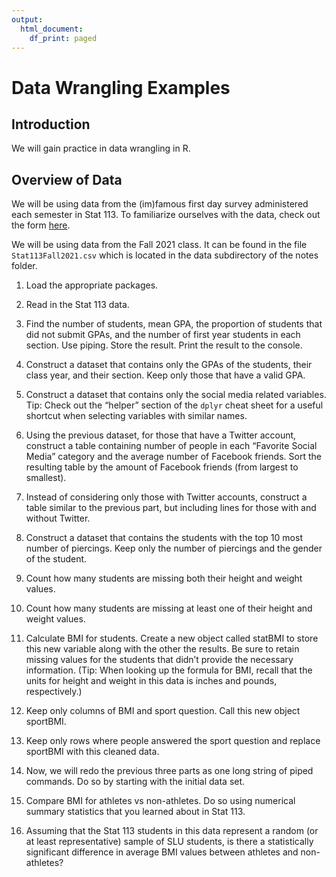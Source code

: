 ---
output:
  html_document:
    df_print: paged
---

# Data Wrangling Examples

## Introduction

We will gain practice in data wrangling in R.

## Overview of Data

We will be using data from the (im)famous first day survey administered each semester in Stat 113. To familiarize ourselves with the data, check out the form [here](http://it.stlawu.edu/~rlock/stat113/firstsurvey.htm){target=".blank"}.

We will be using data from the Fall 2021 class. It can be found in the file `Stat113Fall2021.csv` which is located in the data subdirectory of the notes folder.

1. Load the appropriate packages.


2. Read in the Stat 113 data.


3. Find the number of students, mean GPA, the proportion of students that did not submit GPAs, and the number of first year students in each section. Use piping. Store the result. Print the result to the console.

    
4. Construct a dataset that contains only the GPAs of the students, their class year, and their section. Keep only those that have a valid GPA.


5. Construct a dataset that contains only the social media related variables. Tip: Check out the "helper" section of the `dplyr` cheat sheet for a useful shortcut when selecting variables with similar names.


6. Using the previous dataset, for those that have a Twitter account, construct a table containing number of people in each "Favorite Social Media" category and the average number of Facebook friends. Sort the resulting table by the amount of Facebook friends (from largest to smallest).


7. Instead of considering only those with Twitter accounts, construct a table similar to the previous part, but including lines for those with and without Twitter.

8. Construct a dataset that contains the students with the top 10 most number of piercings. Keep only the number of piercings and the gender of the student.

9. Count how many students are missing both their height and weight values.

10. Count how many students are missing at least one of their height and weight values.

11. Calculate BMI for students. Create a new object called statBMI to store this new variable along with the other the results. Be sure to retain missing values for the students that didn't provide the necessary information. (Tip: When looking up the formula for BMI, recall that the units for height and weight in this data is inches and pounds, respectively.)
    
12. Keep only columns of BMI and sport question. Call this new object sportBMI.
    
13. Keep only rows where people answered the sport question and replace sportBMI with this cleaned data.

14. Now, we will redo the previous three parts as one long string of piped commands. Do so by starting with the initial data set.
        
15. Compare BMI for athletes vs non-athletes. Do so using numerical summary statistics that you learned about in Stat 113.

16. Assuming that the Stat 113 students in this data represent a random (or at least representative) sample of SLU students, is there a statistically significant difference in average BMI values between athletes and non-athletes?